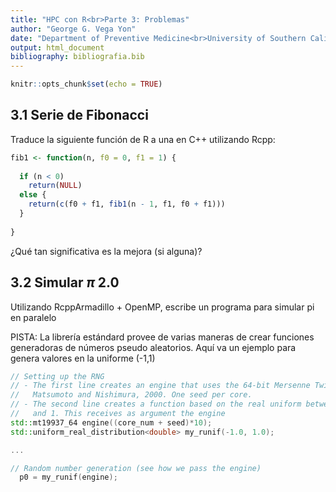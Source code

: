 ```yaml
---
title: "HPC con R<br>Parte 3: Problemas"
author: "George G. Vega Yon"
date: "Department of Preventive Medicine<br>University of Southern California<br>4 de Enero, 2019"
output: html_document
bibliography: bibliografia.bib
---
```


```r
knitr::opts_chunk$set(echo = TRUE)
```

## 3.1 Serie de Fibonacci

Traduce la siguiente función de R a una en C++ utilizando Rcpp:

```r
fib1 <- function(n, f0 = 0, f1 = 1) {
  
  if (n < 0)
    return(NULL)
  else {
    return(c(f0 + f1, fib1(n - 1, f1, f0 + f1)))
  }
  
}
```

¿Qué tan significativa es la mejora (si alguna)?

## 3.2 Simular $\pi$ 2.0

Utilizando RcppArmadillo + OpenMP, escribe un programa para simular pi en paralelo

PISTA: La librería estándard provee de varias maneras de crear funciones generadoras
de números pseudo aleatorios. Aquí va un ejemplo para genera valores en la uniforme
(-1,1)

```c++
// Setting up the RNG
// - The first line creates an engine that uses the 64-bit Mersenne Twister by
//   Matsumoto and Nishimura, 2000. One seed per core.
// - The second line creates a function based on the real uniform between -1
//   and 1. This receives as argument the engine
std::mt19937_64 engine((core_num + seed)*10);
std::uniform_real_distribution<double> my_runif(-1.0, 1.0);

...

// Random number generation (see how we pass the engine)
  p0 = my_runif(engine);
```